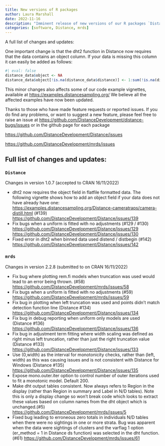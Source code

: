 ```yaml
---
title: New versions of R packages
author: Laura Marshall
date: 2022-11-16
description: "Imminent release of new versions of our R packages `Distance` and `mrds`. The information below will be particularly relevant to users of `dht2`. We recommend all users of these packages update to the newest versions."
categories: [software, Distance, mrds]
---
```



A full list of changes and updates:

One important change is that the dht2 function in Distance now requires that the data contains an object column. If your data is missing this column it can easily be added as follows:

```r
#| eval: false
distance_data$object <- NA
distance_data$object[!is.na(distance_data$distance)] <- 1:sum(!is.na(distance_data$distance))
```

This minor changes also affects some of our code example vignettes, available at <https://examples.distancesampling.org/> We believe all the affected examples have now been updated.

Thanks to those who have made feature requests or reported issues. If you do find any problems, or want to suggest a new feature, please feel free to raise an issue at <https://github.com/DistanceDevelopment/distance-bugs/issues> or in the github page for each package

<https://github.com/DistanceDevelopment/Distance/issues>

<https://github.com/DistanceDevelopment/mrds/issues>

## Full list of changes and updates:

### `Distance`

Changes in version 1.0.7 (accepted to CRAN 16/11/2022)

-   dht2 now requires the object field in flatfile formatted data. The following vignette shows how to add an object field if your data does not have already have one: <https://examples.distancesampling.org/Distance-cameratraps/camera-distill.html> (#139) <https://github.com/DistanceDevelopment/Distance/issues/139>
-   Fix bugs when a uniform is fitted with no adjustments (#129 / #130) <https://github.com/DistanceDevelopment/Distance/issues/129> <https://github.com/DistanceDevelopment/Distance/issues/130>
-   Fixed error in dht2 when binned data used distend / distbegin (#142) <https://github.com/DistanceDevelopment/Distance/issues/142>

### `mrds`

Changes in version 2.2.8 (submitted to on CRAN 16/11/2022)

-   Fix bug where plotting rem.fi models when truncation was used would lead to an error being thrown. (#58) <https://github.com/DistanceDevelopment/mrds/issues/58>
-   Fix bugs when a uniform is fitted with no adjustments (#59) <https://github.com/DistanceDevelopment/mrds/issues/59>
-   Fix bug in plotting when left truncation was used and points didn't match detection function line (Distance #134) <https://github.com/DistanceDevelopment/Distance/issues/134>
-   Fix bug in debug reporting when uniform only models are used (Distance #136) <https://github.com/DistanceDevelopment/Distance/issues/136>
-   Fix bug in adjustment term fitting where width scaling was defined as right minus left truncation, rather than just the right truncation value (Distance #133) <https://github.com/DistanceDevelopment/Distance/issues/133>
-   Use (0,width) as the interval for monotonicity checks, rather than (left, width) as this was causing issues and is not consistent with Distance for Windows (Distance #135) <https://github.com/DistanceDevelopment/Distance/issues/135>
-   Expose mono.outer.iter option to control number of outer iterations used to fit a monotonic model. Default 200.
-   Make dht output tables consistent. Now always refers to Region in the display (rather than Region in summary and Label in N/D tables). Note this is only a display change so won't break code which looks to extract these values based on column names from the dht object which is unchanged.(#5) <https://github.com/DistanceDevelopment/mrds/issues/5>
-   Fixed bug leading to erroneous zero totals in individuals N/D tables when there were no sightings in one or more strata. Bug was apparent when the data were sightings of clusters and the varflag 1 option (er_method = 1 in Distance ds function) was selected in the dht function.(#61) <https://github.com/DistanceDevelopment/mrds/issues/61>
